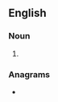 ==English==

===Noun===
{{head|en|noun plural form}}

# {{plural of|OAP|lang=en}}

===Anagrams===
* {{anagrams|en|a=aops|AOSP|OSAP|Paos|Paso|SOAP|SOPA|Sapo|poas|sapo-|soap}}